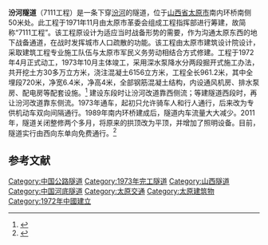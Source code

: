 '''汾河隧道'''（7111工程）是一条下穿[[汾河|汾河]]的隧道，位于[[山西省|山西省]][[太原市|太原市]]南内环桥南侧50米处。此工程于1971年11月由太原市革委会组成工程指挥部进行筹建，故简称“7111工程”。该工程原设计为适应当时战备形势的需要，作为沟通太原东西的地下战备通道，在战时发挥城市人口疏散的功能。该工程由太原市建筑设计院设计，采取建筑工程专业施工队伍与太原市军民义务劳动相结合方式修建。工程于1972年4月正式动工，1973年10月主体竣工，采用深水泵降水分两段掘开式施工办法，共开挖土方30多万立方米，浇注混凝土6156立方米，工程全长961.2米，其中全埋段720米，净宽6.4米，净高4米，全部钢筋混凝土结构，内设通风机房、排水泵房、配电房等配套设施。<ref>{{cite news |author1=王钦 |title=7111工程桥（汾河隧道） |url=https://mp.weixin.qq.com/s/WWeg-XTjKgk3rH6PgHorXg |accessdate=2021-03-01 |work=映象平遥 |date=2021-01-14 |archiveurl=https://web.archive.org/web/20210301013239/https://mp.weixin.qq.com/s/WWeg-XTjKgk3rH6PgHorXg |archivedate=2021-03-01 |dead-url=no }}</ref> 建设东段时让汾河改道靠西侧流；等建隧道西段时，再让汾河改道靠东侧流。1973年通车，起初只允许骑车人和行人通行，后来改为专供机动车双向间隔通行。1989年南内环桥建成后，隧道内车流量大大减少。2011年，隧道关闭整修两个多月，将原来的拱顶改为平顶，并增加了照明设备。目前，隧道实行由西向东单向免费通行。<ref>{{cite news |author1=张启亮 |title=省城汾河隧道重新开放 |url=http://roll.sohu.com/20111208/n328299564.shtml |accessdate=2021-03-01 |work=生活晨报 |date=2011-12-07 |archiveurl=https://web.archive.org/web/20210301013037/http://roll.sohu.com/20111208/n328299564.shtml |archivedate=2021-03-01 |dead-url=no }}</ref>

==参考文献==
{{reflist}}
[[Category:中国公路隧道|Category:中国公路隧道]]
[[Category:1973年完工隧道|Category:1973年完工隧道]]
[[Category:山西隧道|Category:山西隧道]]
[[Category:中国河底隧道|Category:中国河底隧道]]
[[Category:太原交通|Category:太原交通]]
[[Category:太原建筑物|Category:太原建筑物]]
[[Category:1972年中國建立|Category:1972年中國建立]]